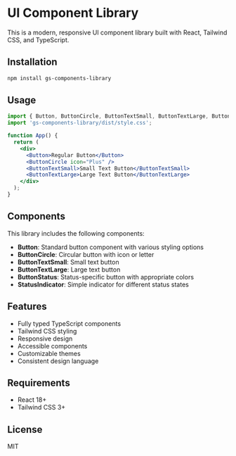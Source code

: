 

<Meta title="Introduction" />

# UI Component Library

This is a modern, responsive UI component library built with React, Tailwind CSS, and TypeScript.

## Installation

```bash
npm install gs-components-library
```

## Usage

```jsx
import { Button, ButtonCircle, ButtonTextSmall, ButtonTextLarge, ButtonStatus } from 'gs-components-library';
import 'gs-components-library/dist/style.css';

function App() {
  return (
    <div>
      <Button>Regular Button</Button>
      <ButtonCircle icon="Plus" />
      <ButtonTextSmall>Small Text Button</ButtonTextSmall>
      <ButtonTextLarge>Large Text Button</ButtonTextLarge>
    </div>
  );
}
```

## Components

This library includes the following components:

- **Button**: Standard button component with various styling options
- **ButtonCircle**: Circular button with icon or letter
- **ButtonTextSmall**: Small text button
- **ButtonTextLarge**: Large text button
- **ButtonStatus**: Status-specific button with appropriate colors
- **StatusIndicator**: Simple indicator for different status states

## Features

- Fully typed TypeScript components
- Tailwind CSS styling
- Responsive design
- Accessible components
- Customizable themes
- Consistent design language

## Requirements

- React 18+
- Tailwind CSS 3+

## License

MIT
